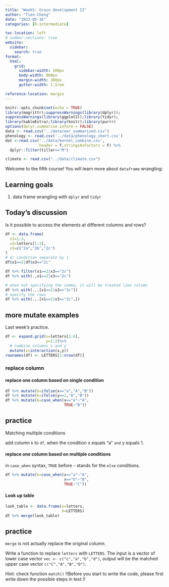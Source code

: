 ```yaml
---
title: "Week5: Grain development II"
author: "Tien-Cheng"
date: "2023-05-16"
categories: [R-intermediate]

toc-location: left
# number-sections: true
website: 
  sidebar:
    search: true
format:
  html: 
    grid:
      sidebar-width: 300px
      body-width: 900px
      margin-width: 300px
      gutter-width: 1.5rem

reference-location: margin
---
```


```r
knitr::opts_chunk$set(echo = TRUE)
library(magrittr);suppressWarnings(library(dplyr));
suppressWarnings(library(ggplot2));library(tidyr);
library(kableExtra);library(knitr);library(purrr)
options(dplyr.summarise.inform = FALSE)
data <- read.csv("../data/ear_summarized.csv")
phenology <- read.csv('../data/phenology_short.csv')
dat <-read.csv('../data/kernel_combine.csv',
               header = T,stringsAsFactors = F) %>%
  dplyr::filter(tiller=="M")

climate <- read.csv("../data/climate.csv")
```

Welcome to the fifth course! You will learn more about `dataframe` wrangling:

::: callout-note
# Learning goals

1.  data frame wrangling with `dplyr` and `tidyr`
:::


## Today's discussion
Is it possible to access the elements at different columns and rows?
```r
df <- data.frame(
  x1=1:3,
  x2=letters[1:3],
  x3=c("2a","2b","2c")
)
# or condition separate by |
df$x1==2|df$x3=="2c"

df %>% filter(x1==2|x3=="2c")
df %>% with(.,x1==2|x3=="2c")

# when not specifying the comma, it will be treated like column
df %>% with(.,.[x1==2|x3=="2c"])
# specify the rows
df %>% with(.,.[x1==2|x3=="2c",])

```
## more mutate examples

Last week's practice.

```r
df <- expand.grid(x=letters[1:4],
                  y=1:2)%>%
  # combine columns x and y 
  mutate(z=interaction(x,y))
rownames(df) <- LETTERS[1:nrow(df)]
```

### replace column

#### replace one column based on single condition

```r
df %>% mutate(k=ifelse(x=="a","A","B"))
df %>% mutate(k=ifelse(y==1,"A","B"))
df %>% mutate(k=case_when(x=="a"~"A",
                          TRUE~"B"))
```

::: callout-warning
## practice

Matching multiple conditions

add column `k` to `df`, when the condition x equals "a" `and` y equals 1.
:::

#### replace one column based on multiple conditions

in `case_when` syntax, `TRUE` before `~` stands for the `else` conditions.

```r
df %>% mutate(k=case_when(x=="a"~"A",
                          x=="b"~"B",
                          TRUE~"C"))
```

#### Look up table

```r
look_table <- data.frame(x=letters,
                         X=LETTERS)
df %>% merge(look_table)

```

::: callout-warning
## practice

`merge` is not actually replace the original column.

Write a function to replace `letters` with `LETTERS`. The input is a vector of lower case vector `vec <- c("c","a","b","d")`, output will be the matched upper case vector `c("C","A","B","D")`.

Hint: check function `match()`
!!Before you start to write the code, please first write down the possible steps in text.!!
:::

